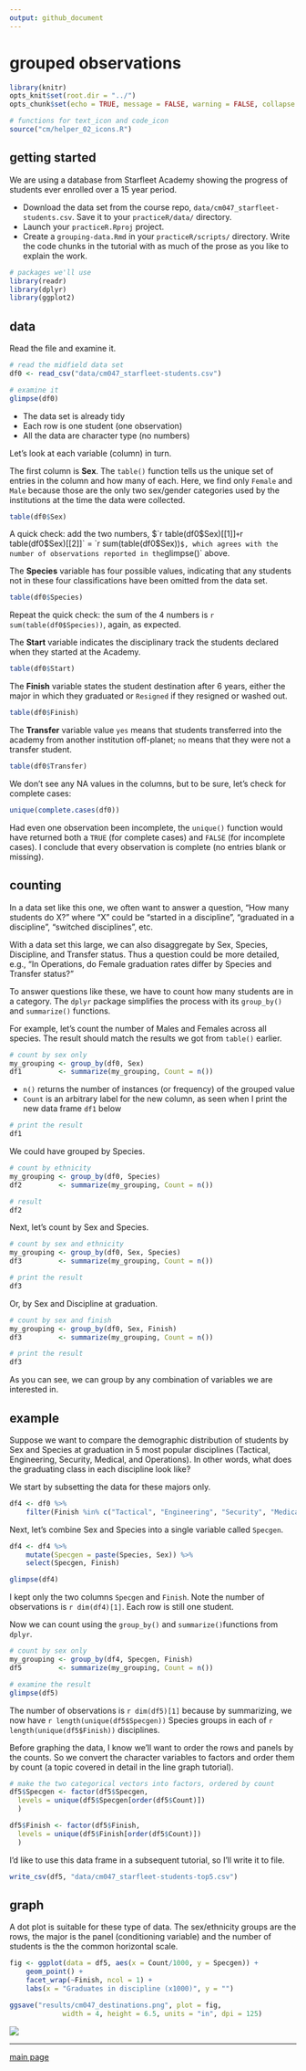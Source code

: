 ```yaml
---
output: github_document
--- 
```


# grouped observations  

```r
library(knitr)
opts_knit$set(root.dir = "../")
opts_chunk$set(echo = TRUE, message = FALSE, warning = FALSE, collapse = TRUE, fig.keep = 'high')
```

```r
# functions for text_icon and code_icon
source("cm/helper_02_icons.R")
```

## getting started 

We are using a database from Starfleet Academy showing the progress of students ever enrolled over a 15 year period. 

- Download the data set from the course repo,  `data/cm047_starfleet-students.csv`. Save it to your  `practiceR/data/` directory. 
- Launch your `practiceR.Rproj` project. 
- Create a `grouping-data.Rmd` in your `practiceR/scripts/` directory. Write the code chunks in the tutorial with as much of the prose as you like  to explain the work. 

```r
# packages we'll use
library(readr)
library(dplyr)
library(ggplot2)
```


## data 

Read the file and examine it. 

```r
# read the midfield data set 
df0 <- read_csv("data/cm047_starfleet-students.csv") 

# examine it
glimpse(df0)
```

- The data set is already tidy 
- Each row is one student (one observation) 
- All the data are character type (no numbers) 
 
Let's look at each variable (column) in turn. 

The first column is **Sex**. The `table()` function tells us the unique set of entries in the column and how many of each. Here, we find only `Female` and `Male`  because those are the only two sex/gender categories used by the institutions at the time the data were collected. 

```r
table(df0$Sex)
```

A quick check: add the two numbers, $`r table(df0$Sex)[[1]]` + `r table(df0$Sex)[[2]]` =  `r sum(table(df0$Sex))`$, which agrees with the number of observations reported in the `glimpse()` above. 

The **Species** variable has four possible values, indicating that any students not in these four classifications have been omitted from the data set. 

```r
table(df0$Species)
```

Repeat the quick check: the sum of the 4 numbers is `r sum(table(df0$Species))`, again, as expected. 

The **Start** variable indicates the disciplinary track the students declared when they started at the Academy.  

```r
table(df0$Start)
```

The **Finish** variable states the student destination after 6 years, either the major in which they graduated or `Resigned` if they resigned or washed out.  

```r
table(df0$Finish)
```

The **Transfer** variable value `yes` means that students transferred into the academy from another institution off-planet; `no` means that they were not a transfer student.  

```r
table(df0$Transfer)
```

We don't see any NA values in the columns, but to be sure, let's check for complete cases: 

```r
unique(complete.cases(df0))
```

Had even one observation been incomplete, the `unique()` function would have returned both a `TRUE` (for complete cases) and `FALSE` (for incomplete cases). I conclude that every observation is complete (no entries blank or missing). 

## counting

In a data set like this one, we often want to answer a question, "How many students do X?" where "X" could be "started in a discipline", "graduated in a discipline", "switched disciplines", etc. 

With a data set this large, we can also disaggregate by Sex, Species, Discipline, and Transfer status. Thus a question could be more detailed, e.g., "In Operations, do Female graduation rates differ by Species and Transfer status?" 

To answer questions like these, we have to count how many students are in a category. The `dplyr` package simplifies the process with its `group_by()` and `summarize()` functions. 

For example, let's count the number of Males and Females across all species. The result should match the results we got from `table()` earlier. 

```r
# count by sex only 
my_grouping <- group_by(df0, Sex)
df1         <- summarize(my_grouping, Count = n())
```

- `n()` returns the number of instances (or frequency) of the grouped value 
- `Count` is an arbitrary label for the new column, as seen when I print the new data frame `df1` below 

```r
# print the result
df1
```

We could have grouped by Species.

```r
# count by ethnicity 
my_grouping <- group_by(df0, Species)
df2         <- summarize(my_grouping, Count = n())

# result
df2
```

Next, let's count by Sex and Species. 

```r
# count by sex and ethnicity 
my_grouping <- group_by(df0, Sex, Species)
df3         <- summarize(my_grouping, Count = n())

# print the result
df3
```

Or, by Sex and Discipline at graduation. 

```r
# count by sex and finish  
my_grouping <- group_by(df0, Sex, Finish)
df3         <- summarize(my_grouping, Count = n())

# print the result
df3
```


As you can see, we can group by any combination of variables we are interested in.  

## example 

Suppose we want to compare the demographic distribution of students by Sex and Species at graduation in 5 most popular disciplines (Tactical, Engineering, Security, Medical, and Operations). In other words, what does the graduating class in each discipline look like? 

We start by subsetting the data for these majors only. 

```r
df4 <- df0 %>%
	filter(Finish %in% c("Tactical", "Engineering", "Security", "Medical", "Operations"))
```

Next, let's combine Sex and Species into a single variable called `Specgen`. 

```r
df4 <- df4 %>%
	mutate(Specgen = paste(Species, Sex)) %>%
	select(Specgen, Finish) 

glimpse(df4)
```

I kept only the two columns `Specgen` and `Finish`. Note the number of observations is `r dim(df4)[1]`. Each row is still one student. 

Now we can count using the `group_by()` and `summarize()`functions from `dplyr`. 

```r
# count by sex only 
my_grouping <- group_by(df4, Specgen, Finish)
df5         <- summarize(my_grouping, Count = n())

# examine the result
glimpse(df5)
```

The number of observations is `r dim(df5)[1]` because by summarizing, we now have `r length(unique(df5$Specgen))` Species groups in each of `r length(unique(df5$Finish))` disciplines.

Before graphing the data, I know we'll want to order the rows and panels by the counts. So we convert the character variables to factors and order them by count (a topic covered in detail in the line graph tutorial).  

```r
# make the two categorical vectors into factors, ordered by count
df5$Specgen <- factor(df5$Specgen, 
  levels = unique(df5$Specgen[order(df5$Count)])
  )

df5$Finish <- factor(df5$Finish, 
  levels = unique(df5$Finish[order(df5$Count)])
  )
```

I'd like to use this data frame in a subsequent tutorial, so I'll write it to file. 

```r
write_csv(df5, "data/cm047_starfleet-students-top5.csv")
```


## graph 

A dot plot is suitable for these type of data. The sex/ethnicity groups are the rows, the major is the panel (conditioning variable) and the number of students is the the common horizontal scale. 

```r
fig <- ggplot(data = df5, aes(x = Count/1000, y = Specgen)) + 
	geom_point() + 
	facet_wrap(~Finish, ncol = 1) + 
	labs(x = "Graduates in discipline (x1000)", y = "")

ggsave("results/cm047_destinations.png", plot = fig, 
             width = 4, height = 6.5, units = "in", dpi = 125)
```

![](../results/cm047_destinations.png) 

--- 
[main page](../README.md)
